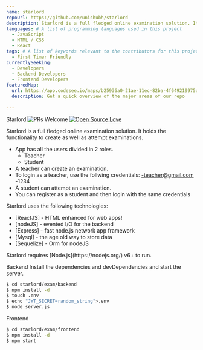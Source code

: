 ```yaml
---
name: starlord
repoUrl: https://github.com/unishubh/starlord
description: Starlord is a full fledged online examination solution. It holds the functionality to create as well as attempt examinations.
languages: # A list of programming languages used in this project
  - JavaScript
  - HTML / CSS
  - React
tags: # A list of keywords relevant to the contributors for this project
  - First Timer Friendly
currentlySeeking:
  - Developers
  - Backend Developers
  - Frontend Developers
featuredMap:
  url: https://app.codesee.io/maps/b25936a0-21ae-11ec-82ba-4f649219975d
  description: Get a quick overview of the major areas of our repo
  
---
```


<Overview>

Starlord
![PRs Welcome](https://img.shields.io/badge/PRs-welcome-brightgreen.svg?style=flat-square) [![Open Source Love](https://badges.frapsoft.com/os/v1/open-source.svg?v=103)](https://github.com/ellerbrock/open-source-badges/)

Starlord is a full fledged online examination solution. It holds the functionality to create as well as attempt examinations.

  - App has all the users divided in 2 roles.
      - Teacher
      - Student
  - A teacher can create an examination.
  - To login as a teacher, use the follwing credentials:
      -teacher@gmail.com
      -1234
  - A student can attempt an examination.
  - You can register as a student and then login with the same credentials
 

Starlord uses the following technologies:

* [ReactJS] - HTML enhanced for web apps!
* [nodeJS] - evented I/O for the backend
* [Express] - fast node.js network app framework 
* [Mysql] - the age old way to store data
* [Sequelize] - Orm for nodeJS


</Overview>

<Contributing>
Starlord requires [Node.js](https://nodejs.org/) v6+ to run.

 Backend
Install the dependencies and devDependencies and start the server.


```sh
$ cd starlord/exam/backend
$ npm install -d
$ touch .env
$ echo "JWT_SECRET=random_string">.env
$ node server.js
```
 Frontend

```sh
$ cd starlord/exam/frontend
$ npm install -d
$ npm start
```

</Contributing>